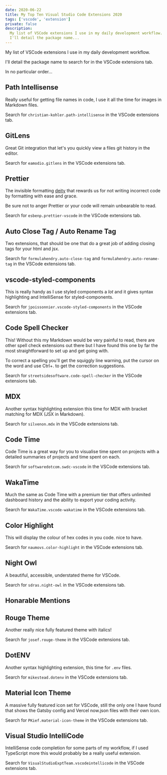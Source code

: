 ```yaml
---
date: 2020-06-22
title: My Top Ten Visual Studio Code Extensions 2020
tags: ['vscode', 'extension']
private: false
description:
  My list of VSCode extensions I use in my daily development workflow.
  I'll detail the package name...
---
```


My list of VSCode extensions I use in my daily development workflow.

I'll detail the package name to search for in the VSCode extensions
tab.

In no particular order...

## Path Intellisense

Really useful for getting file names in code, I use it all the time
for images in Markdown files.

Search for `christian-kohler.path-intellisense` in the VSCode
extensions tab.

## GitLens

Great Git integration that let's you quickly view a files git history
in the editor.

Search for `eamodio.gitlens` in the VSCode extensions tab.

## Prettier

The invisible formatting [deity] that rewards us for not writing
incorrect code by formatting with ease and grace.

Be sure not to anger Prettier or your code will remain unbearable to
read.

Search for `esbenp.prettier-vscode` in the VSCode extensions tab.

## Auto Close Tag / Auto Rename Tag

Two extensions, that should be one that do a great job of adding
closing tags for your html and jsx.

Search for `formulahendry.auto-close-tag` and
`formulahendry.auto-rename-tag` in the VSCode extensions tab.

## vscode-styled-components

This is really handy as I use styled components a _lot_ and it gives
syntax highlighting and IntelliSense for styled-components.

Search for `jpoissonnier.vscode-styled-components` in the VSCode
extensions tab.

## Code Spell Checker

This! Without this my Markdown would be very painful to read, there
are other spell check extensions out there but I have found this one
by far the most straightforward to set up and get going with.

To correct a spelling you'll get the squiggly line warning, put the
cursor on the word and use Ctrl+. to get the correction suggestions.

Search for `streetsidesoftware.code-spell-checker` in the VSCode
extensions tab.

## MDX

Another syntax highlighting extension this time for MDX with bracket
matching for MDX (JSX in Markdown).

Search for `silvenon.mdx` in the VSCode extensions tab.

## Code Time

Code Time is a great way for you to visualise time spent on projects
with a detailed summaries of projects and time spent on each.

Search for `softwaredotcom.swdc-vscode` in the VSCode extensions tab.

## WakaTime

Much the same as Code Time with a premium tier that offers unlimited
dashboard history and the ability to export your coding activity.

Search for `WakaTime.vscode-wakatime` in the VSCode extensions tab.

## Color Highlight

This will display the colour of hex codes in you code. nice to have.

Search for `naumovs.color-highlight` in the VSCode extensions tab.

## Night Owl

A beautiful, accessible, understated theme for VSCode.

Search for `sdras.night-owl` in the VSCode extensions tab.

## Honarable Mentions

## Rouge Theme

Another really nice fully featured theme with italics!

Search for `josef.rouge-theme` in the VSCode extensions tab.

## DotENV

Another syntax highlighting extension, this time for `.env` files.

Search for `mikestead.dotenv` in the VSCode extensions tab.

## Material Icon Theme

A massive fully featured icon set for VSCode, still the only one I
have found that shows the Gatsby config and Vercel now.json files with
their own icon.

Search for `PKief.material-icon-theme` in the VSCode extensions tab.

## Visual Studio IntelliCode

IntelliSense code completion for some parts of my workflow, if I used
TypeScript more this would probably be a really useful extension.

Search for `VisualStudioExptTeam.vscodeintellicode` in the VSCode
extensions tab.

[deity]: https://en.wikipedia.org/wiki/Deity
